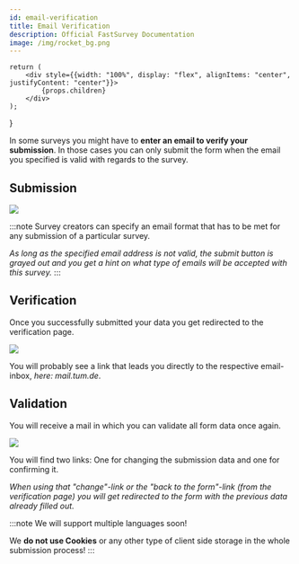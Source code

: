 ```yaml
---
id: email-verification
title: Email Verification
description: Official FastSurvey Documentation
image: /img/rocket_bg.png
---
```


    return (
        <div style={{width: "100%", display: "flex", alignItems: "center", justifyContent: "center"}}>
            {props.children}
        </div>
    );
}

In some surveys you might have to **enter an email to verify your submission**. In those cases
you can only submit the form when the email you specified is valid with regards to the survey.

## Submission

<Flexbox>
    <img src="/img/docs/concepts/survey-submission-01.png" style={{width: "min(100%, 450px)", borderRadius:"6px"}}/>
</Flexbox>

<br/>

:::note
Survey creators can specify an email format that has to be met for any submission of a particular
survey.

*As long as the specified email address is not valid, the submit button is grayed out and
you get a hint on what type of emails will be accepted with this survey.*
:::

## Verification

Once you successfully submitted your data you get redirected to the verification page.

<Flexbox>
    <img src="/img/docs/concepts/survey-submission-02.png" style={{width: "min(100%, 450px)", borderRadius:"6px"}}/>
</Flexbox>

<br/>

You will probably see a link that leads you directly to the respective email-inbox, *here: mail.tum.de*.

## Validation

You will receive a mail in which you can validate all form data once again.

<Flexbox>
    <img src="/img/docs/concepts/survey-submission-03.png" style={{width: "min(100%, 450px)", borderRadius:"6px"}}/>
</Flexbox>

<br/>

You will find two links: One for changing the submission data and one for confirming it.

*When using that "change"-link or the "back to the form"-link (from the verification page)
you will get redirected to the form with the previous data already filled out.*

:::note
We will support multiple languages soon!

We **do not use Cookies** or any other type of client side storage in the whole submission process!
:::





